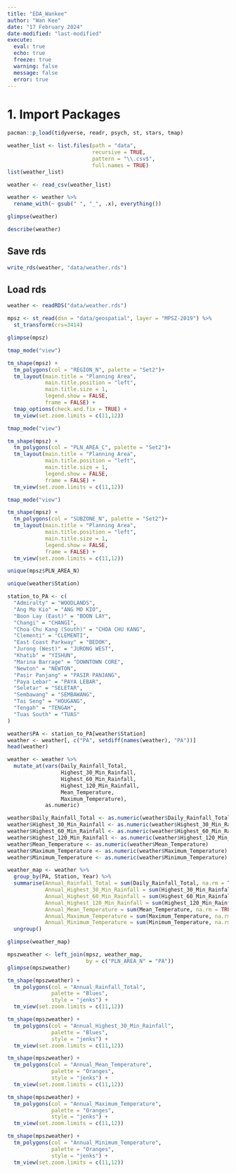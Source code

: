 ```yaml
---
title: "EDA_Wankee"
author: "Wan Kee"
date: "17 February 2024"
date-modified: "last-modified"
execute: 
  eval: true
  echo: true
  freeze: true
  warning: false
  message: false
  error: true
---
```


# 1. Import Packages

```r
pacman::p_load(tidyverse, readr, psych, st, stars, tmap)
```

```r
weather_list <- list.files(path = "data",
                           recursive = TRUE,
                           pattern = "\\.csv$",
                           full.names = TRUE)
list(weather_list)
```

```r
weather <- read_csv(weather_list)

weather <- weather %>%
  rename_with(~ gsub(" ", "_", .x), everything())

glimpse(weather)
```
```r
describe(weather)
```
::: {.callout-note collapse="true"}
## Save rds

```r
write_rds(weather, "data/weather.rds")
```
:::


::: {.callout-note collapse="true"}
## Load rds

```r
weather <- readRDS("data/weather.rds")
```
:::

```r
mpsz <- st_read(dsn = "data/geospatial", layer = "MPSZ-2019") %>% 
  st_transform(crs=3414)
```
```r
glimpse(mpsz)
```


```r
tmap_mode("view")

tm_shape(mpsz) +
  tm_polygons(col = "REGION_N", palette = "Set2")+
  tm_layout(main.title = "Planning Area",
            main.title.position = "left",
            main.title.size = 1,
            legend.show = FALSE,
            frame = FALSE) +
  tmap_options(check.and.fix = TRUE) +
  tm_view(set.zoom.limits = c(11,12))
```

```r
tmap_mode("view")

tm_shape(mpsz) +
  tm_polygons(col = "PLN_AREA_C", palette = "Set2")+
  tm_layout(main.title = "Planning Area",
            main.title.position = "left",
            main.title.size = 1,
            legend.show = FALSE,
            frame = FALSE) +
  tm_view(set.zoom.limits = c(11,12))
```

```r
tmap_mode("view")

tm_shape(mpsz) +
  tm_polygons(col = "SUBZONE_N", palette = "Set2")+
  tm_layout(main.title = "Planning Area",
            main.title.position = "left",
            main.title.size = 1,
            legend.show = FALSE,
            frame = FALSE) +
  tm_view(set.zoom.limits = c(11,12))
```


```r
unique(mpsz$PLN_AREA_N)
```

```r
unique(weather$Station)
```
```r
station_to_PA <- c(
  "Admiralty" = "WOODLANDS",
  "Ang Mo Kio" = "ANG MO KIO",
  "Boon Lay (East)" = "BOON LAY",
  "Changi" = "CHANGI",
  "Choa Chu Kang (South)" = "CHOA CHU KANG",
  "Clementi" = "CLEMENTI",
  "East Coast Parkway" = "BEDOK",
  "Jurong (West)" = "JURONG WEST",
  "Khatib" = "YISHUN",
  "Marina Barrage" = "DOWNTOWN CORE",
  "Newton" = "NEWTON",
  "Pasir Panjang" = "PASIR PANJANG",
  "Paya Lebar" = "PAYA LEBAR",
  "Seletar" = "SELETAR",
  "Sembawang" = "SEMBAWANG",
  "Tai Seng" = "HOUGANG",
  "Tengah" = "TENGAH",
  "Tuas South" = "TUAS"
)

weather$PA <- station_to_PA[weather$Station]
weather <- weather[, c("PA", setdiff(names(weather), "PA"))]
head(weather)
```


```r
weather <- weather %>%
  mutate_at(vars(Daily_Rainfall_Total,
                 Highest_30_Min_Rainfall,
                 Highest_60_Min_Rainfall,
                 Highest_120_Min_Rainfall,
                 Mean_Temperature,
                 Maximum_Temperature),
            as.numeric)
```
```r
weather$Daily_Rainfall_Total <- as.numeric(weather$Daily_Rainfall_Total)
weather$Highest_30_Min_Rainfall <- as.numeric(weather$Highest_30_Min_Rainfall)
weather$Highest_60_Min_Rainfall <- as.numeric(weather$Highest_60_Min_Rainfall)
weather$Highest_120_Min_Rainfall <- as.numeric(weather$Highest_120_Min_Rainfall)
weather$Mean_Temperature <- as.numeric(weather$Mean_Temperature)
weather$Maximum_Temperature <- as.numeric(weather$Maximum_Temperature)
weather$Minimum_Temperature <- as.numeric(weather$Minimum_Temperature)
```


```r
weather_map <- weather %>% 
  group_by(PA, Station, Year) %>% 
  summarise(Annual_Rainfall_Total = sum(Daily_Rainfall_Total, na.rm = TRUE),
            Annual_Highest_30_Min_Rainfall = sum(Highest_30_Min_Rainfall, na.rm = TRUE),
            Annual_Highest_60_Min_Rainfall = sum(Highest_60_Min_Rainfall, na.rm = TRUE),
            Annual_Highest_120_Min_Rainfall = sum(Highest_120_Min_Rainfall, na.rm = TRUE),
            Annual_Mean_Temperature = sum(Mean_Temperature, na.rm = TRUE),
            Annual_Maximum_Temperature = sum(Maximum_Temperature, na.rm = TRUE),
            Annual_Minimum_Temperature = sum(Minimum_Temperature, na.rm = TRUE)) %>%
  ungroup()

glimpse(weather_map)
```

```r
mpszweather <- left_join(mpsz, weather_map,
                         by = c("PLN_AREA_N" = "PA"))
glimpse(mpszweather)
```
```r
tm_shape(mpszweather) +
  tm_polygons(col = "Annual_Rainfall_Total", 
              palette = "Blues", 
              style = "jenks") +
  tm_view(set.zoom.limits = c(11,12))
```

```r
tm_shape(mpszweather) +
  tm_polygons(col = "Annual_Highest_30_Min_Rainfall", 
              palette = "Blues", 
              style = "jenks") +
  tm_view(set.zoom.limits = c(11,12))
```

```r
tm_shape(mpszweather) +
  tm_polygons(col = "Annual_Mean_Temperature", 
              palette = "Oranges", 
              style = "jenks") +
  tm_view(set.zoom.limits = c(11,12))
```

```r
tm_shape(mpszweather) +
  tm_polygons(col = "Annual_Maximum_Temperature", 
              palette = "Oranges", 
              style = "jenks") +
  tm_view(set.zoom.limits = c(11,12))
```

```r
tm_shape(mpszweather) +
  tm_polygons(col = "Annual_Minimum_Temperature", 
              palette = "Oranges", 
              style = "jenks") +
  tm_view(set.zoom.limits = c(11,12))
```

